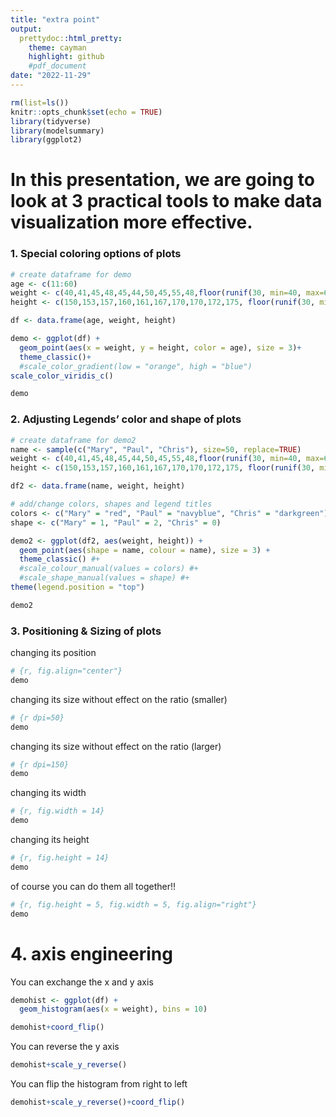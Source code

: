 ```yaml
---
title: "extra point"
output: 
  prettydoc::html_pretty:
    theme: cayman
    highlight: github
    #pdf_document
date: "2022-11-29"
---
```


```r
rm(list=ls())
knitr::opts_chunk$set(echo = TRUE)
library(tidyverse)
library(modelsummary)
library(ggplot2)
```

# In this presentation, we are going to look at 3 practical tools to make data visualization more effective.


### 1. Special coloring options of plots
```r
# create dataframe for demo 
age <- c(11:60)
weight <- c(40,41,45,48,45,44,50,45,55,48,floor(runif(30, min=40, max=60)),60,61,60,58,56,58,55,50,48,45)
height <- c(150,153,157,160,161,167,170,170,172,175, floor(runif(30, min=170, max=175)),170, 167,165,164,163,161,160,160,159,158)

df <- data.frame(age, weight, height)

demo <- ggplot(df) +
  geom_point(aes(x = weight, y = height, color = age), size = 3)+
  theme_classic()+
  #scale_color_gradient(low = "orange", high = "blue")
scale_color_viridis_c()

demo

```

### 2. Adjusting Legends' color and shape of plots

```r
# create dataframe for demo2
name <- sample(c("Mary", "Paul", "Chris"), size=50, replace=TRUE)
weight <- c(40,41,45,48,45,44,50,45,55,48,floor(runif(30, min=40, max=60)),60,61,60,58,56,58,55,50,48,45)
height <- c(150,153,157,160,161,167,170,170,172,175, floor(runif(30, min=170, max=175)),170, 167,165,164,163,161,160,160,159,158)

df2 <- data.frame(name, weight, height)

# add/change colors, shapes and legend titles
colors <- c("Mary" = "red", "Paul" = "navyblue", "Chris" = "darkgreen")
shape <- c("Mary" = 1, "Paul" = 2, "Chris" = 0)

demo2 <- ggplot(df2, aes(weight, height)) +
  geom_point(aes(shape = name, colour = name), size = 3) +
  theme_classic() #+
  #scale_colour_manual(values = colors) #+
  #scale_shape_manual(values = shape) #+
theme(legend.position = "top")

demo2
```


### 3. Positioning & Sizing of plots

changing its position
```r
# {r, fig.align="center"}
demo

```

changing its size without effect on the ratio (smaller)
```r
# {r dpi=50}
demo

```

changing its size without effect on the ratio (larger)
```r
# {r dpi=150}
demo

```

changing its width
```r
# {r, fig.width = 14}
demo
```

changing its height
```r
# {r, fig.height = 14}
demo
```

of course you can do them all together!!
```r
# {r, fig.height = 5, fig.width = 5, fig.align="right"}
demo
```


# 4. axis engineering
You can exchange the x and y axis
```r
demohist <- ggplot(df) +
  geom_histogram(aes(x = weight), bins = 10)

demohist+coord_flip()
```

You can reverse the y axis
```r
demohist+scale_y_reverse()
```

You can flip the histogram from right to left
```r
demohist+scale_y_reverse()+coord_flip()
```